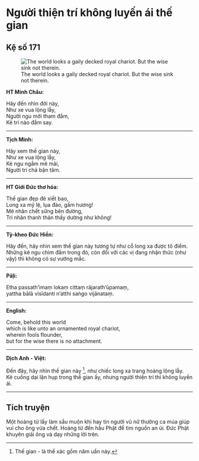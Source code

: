 # Người thiện trí không luyến ái thế gian {- #nguoi-thien-tri-khong-luyen-ai-the-gian}

## Kệ số 171 {- #ke-so-171}

![The world looks a gaily decked royal chariot. But the wise sink not therein.](images/kinh-phap-cu-ke-so-171-dhammapada-verse-171.jpg){fig-align="center" .lightbox}

**HT Minh Châu:**

Hãy đến nhìn đời này,  
Như xe vua lộng lẫy,  
Người ngu mới tham đắm,  
Kẻ trí nào đắm say.  

<hr class="divider">

**Tịch Minh:**

Hãy xem thế gian này,  
Như xe vua lộng lẫy,  
Kẻ ngu ngắm mê mải,  
Người trí chả bận tâm.  

<hr class="divider">

**HT Giới Đức thơ hóa:**

Thế gian đẹp đẽ xiết bao,  
Long xa mỹ lệ, lụa đào, gấm hương!  
Mê nhân chết sững bên đường,  
Trí nhân thanh thản thấy dường như không!  

<hr class="divider">

**Tỳ-kheo Đức Hiền:**

Hãy đến, hãy nhìn xem thế gian này tương tự như cỗ long xa được tô điểm.  
Những kẻ ngu chìm đắm trong đó, còn đối với các vị đang nhận thức (như vậy) thì không có sự vướng mắc.  

<hr class="divider">

**Pāḷi:**

Etha passath'imaṃ lokaṃ cittaṃ rājarath'ūpamaṃ,  
yattha bālā visīdanti n'atthi saṅgo vijānataṃ.  

<hr class="divider">

**English:**

Come, behold this world  
which is like unto an ornamented royal chariot,  
wherein fools flounder,  
but for the wise there is no attachment.  

<hr class="divider">

**Dịch Anh - Việt:**

Ðến đây, hãy nhìn thế gian này [^1], như chiếc long xa trang hoàng lộng lẫy.  
Kẻ cuồng dại lặn hụp trong thế gian ấy, nhưng người thiện trí thì không luyến ái.  

<hr class="divider">

## Tích truyện {- #tich-truyen}

Một hoàng tử lấy làm sầu muộn khi hay tin người vũ nữ thường ca múa giúp vui cho ông vừa chết. Hoàng tử đến hầu Phật để tìm nguồn an ủi. Ðức Phật khuyên giải ông và dạy những lời trên.

[^1]: Thế gian - là thể xác gồm năm uẩn này.